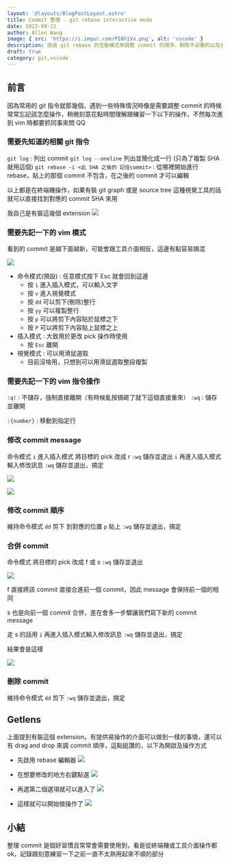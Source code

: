 ```yaml
---
layout: '@layouts/BlogPostLayout.astro'
title: Commit 整理 - git rebase interactive mode
date: 2023-09-21
author: Allen Wang
image: { src: 'https://i.imgur.com/PI8h1Va.png', alt: 'vscode' }
description: 透過 git rebase 的互動模式來調整 commit 的順序，刪除不必要的以及合併 commit，,也可以更改 commit message
draft: true
category: git,vscode
---
```



## 前言

因為常用的 git 指令就那幾個，遇到一些特殊情況時像是需要調整 commit 的時候常常忘記該怎麼操作，稍微刻意花點時間理解跟練習一下以下的操作，不然每次進到 vim 時都要抓同事來問 QQ

### 需要先知道的相關 git 指令

`git log` : 列出 commit
`git log --oneline` 列出並簡化成一行 (只為了複製 SHA 就用這個)
`git rebase -i <此 SHA 之後的 記住commit>` : 從哪裡開始進行 rebase，貼上的那個 commit 不包含，在之後的 commit 才可以編輯

以上都是在終端機操作，如果有裝 git graph 或是 source tree 這種視覺工具的話就可以直接找到對應的 commit SHA 來用

我自己是有裝這幾個 extension
![](https://hackmd.io/_uploads/HyZAYDK16.png)

### 需要先記一下的 vim 模式

看到的 commit 是越下面越新，可能會跟工具介面相反，這邊有點容易搞混

![](https://hackmd.io/_uploads/Hk1n7uK1a.png)

- 命令模式(預設) : 任意模式按下 Esc 就會回到這邊
  - 按 `i` 進入插入模式，可以輸入文字
  - 按 `v` 進入視覺模式
  - 按 `dd` 可以剪下(刪除)整行
  - 按 `yy` 可以複製整行
  - 按 `p` 可以將剪下內容貼於鼠標之下
  - 按 `P` 可以將剪下內容貼上鼠標之上
- 插入模式 : 大致用於更改 pick 操作時使用
  - 按 `Esc` 離開
- 視覺模式 : 可以用滑鼠選取
  - 目前沒啥用，只想到可以用滑鼠選取整段複製

### 需要先記一下的 vim 指令操作

`:q!` : 不儲存，強制直接離開（有時候亂按搞砸了就下這個直接重來）
`:wq` : 儲存並離開

`:{number}` : 移動到指定行

### 修改 commit message

命令模式 `i` 進入插入模式
將目標的 pick 改成 r
`:wq` 儲存並退出
`i` 再進入插入模式輸入修改訊息
`:wq` 儲存並退出，搞定

![](https://hackmd.io/_uploads/Hk_l8tYkT.png)

![](https://hackmd.io/_uploads/rJLMLFFka.png)

### 修改 commit 順序

維持命令模式 `dd` 剪下
到對應的位置 `p` 貼上
`:wq` 儲存並退出，搞定

### 合併 commit

命令模式
將目標的 pick 改成 f 或 s
`:wq` 儲存並退出

![](https://hackmd.io/_uploads/B1ZujFKkp.png)

f 直接將該 commit 直接合進前一個 commit，因此 message 會保持前一個的相同

s 也是向前一個 commit 合併，差在會多一步驟讓我們寫下新的 commit message

走 s 的話用 `i` 再進入插入模式輸入修改訊息
`:wq` 儲存並退出，搞定

結果會是這樣

![](https://hackmd.io/_uploads/H1U3ittJa.png)

### 刪除 commit

維持命令模式 `dd` 剪下
`:wq` 儲存並退出，搞定

## Getlens

上面提到有裝這個 extension，有提供易操作的介面可以做到一樣的事情，還可以有 drag and drop 來調 commit 順序，這點挺讚的，以下為開啟及操作方式

- 先啟用 rebase 編輯器
  ![](https://hackmd.io/_uploads/Sks2hDFkT.png)

- 在想要修改的地方右鍵點選
  ![](https://hackmd.io/_uploads/ByQ46wKy6.png)

- 再選第二個選項就可以進入了
  ![](https://hackmd.io/_uploads/BkjYTDY1p.png)

- 這樣就可以開始做操作了
  ![](https://hackmd.io/_uploads/H1KTRvYyT.png)

## 小結

整理 commit 是個好習慣且常常會需要使用到，看是從終端機或工具介面操作都 ok，記錄跟刻意練習一下之前一直不太熟用起來不順的部分

